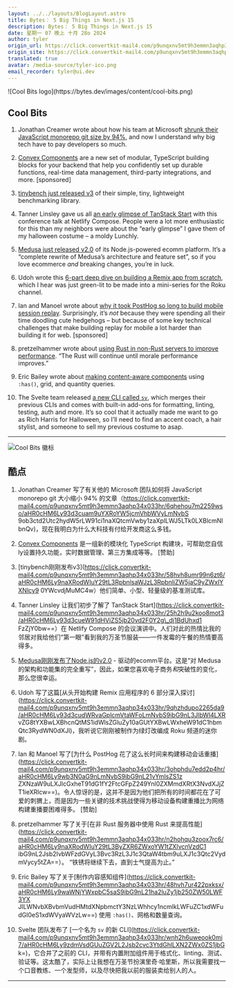 ```yaml
---
layout: ../../layouts/BlogLayout.astro
title: Bytes： 5 Big Things in Next.js 15
description: Bytes： 5 Big Things in Next.js 15
date: 星期一 07 晚上 十月 28o 2024
author: tyler
origin_url: https://click.convertkit-mail4.com/p9unqxnv5mt9h3emmn3aqhp34x033hr/7qh7h2uor446rlhz/aHR0cHM6Ly9ieXRlcy5kZXYvYXJjaGl2ZXMvMzM1
origin_site: https://click.convertkit-mail4.com/p9unqxnv5mt9h3emmn3aqhp34x033hr/7qh7h2uor446rlhz/aHR0cHM6Ly9ieXRlcy5kZXYvYXJjaGl2ZXMvMzM1
translated: true
avatar: /media-source/tyler-ico.png
email_recorder: tyler@ui.dev
---
```



<Reference client:only="react" title="Bytes： 5 Big Things in Next.js 15" url="https://click.convertkit-mail4.com/p9unqxnv5mt9h3emmn3aqhp34x033hr/7qh7h2uor446rlhz/aHR0cHM6Ly9ieXRlcy5kZXYvYXJjaGl2ZXMvMzM1" />

<Detail client:only="react">
	![Cool Bits logo](https://bytes.dev/images/content/cool-bits.png)

## Cool Bits

1.  Jonathan Creamer wrote about how his team at Microsoft [shrunk their JavaScript monorepo git size by 94%](https://click.convertkit-mail4.com/p9unqxnv5mt9h3emmn3aqhp34x033hr/6qhehou7m2259wso/aHR0cHM6Ly93d3cuam9uYXRoYW5jcmVhbWVyLmNvbS9ob3ctd2Utc2hydW5rLW91ci1naXQtcmVwby1zaXplLWJ5LTk0LXBlcmNlbnQv), and now I understand why big tech have to pay developers so much.
    
2.  [Convex Components](https://click.convertkit-mail4.com/p9unqxnv5mt9h3emmn3aqhp34x033hr/kkhmh2ulk995x2al/aHR0cHM6Ly93d3cuY29udmV4LmRldi9jb21wb25lbnRz) are a new set of modular, TypeScript building blocks for your backend that help you confidently set up durable functions, real-time data management, third-party integrations, and more. \[sponsored\]
    
3.  [tinybench just released v3](https://click.convertkit-mail4.com/p9unqxnv5mt9h3emmn3aqhp34x033hr/58hvh8umr99n6zt6/aHR0cHM6Ly9naXRodWIuY29tL3RpbnlsaWJzL3RpbnliZW5jaC9yZWxlYXNlcy90YWcvdjMuMC4w) of their simple, tiny, lightweight benchmarking library.
    
4.  Tanner Linsley gave us all [an early glimpse of TanStack Start](https://click.convertkit-mail4.com/p9unqxnv5mt9h3emmn3aqhp34x033hr/25h2h9u2koo8mot3/aHR0cHM6Ly93d3cueW91dHViZS5jb20vd2F0Y2g_dj1BdUhxd1FzZjY0bw==) with this conference talk at Netlify Compose. People were a lot more enthusiastic for this than my neighbors were about the “early glimpse” I gave them of my halloween costume – a moldy Lunchly.
    
5.  [Medusa just released v2.0](https://click.convertkit-mail4.com/p9unqxnv5mt9h3emmn3aqhp34x033hr/qvh8h8ur9664k8ul/aHR0cHM6Ly9tZWR1c2Fqcy5jb20vYmxvZy92Mi1yZWxlYXNlLw==) of its Node.js-powered ecomm platform. It’s a “complete rewrite of Medusa’s architecture and feature set”, so if you love ecommerce _and_ breaking changes, you’re in luck.
    
6.  Udoh wrote this [6-part deep dive on building a Remix app from scratch](https://click.convertkit-mail4.com/p9unqxnv5mt9h3emmn3aqhp34x033hr/9qhzhdupo2265da9/aHR0cHM6Ly93d3cudWRvaGplcmVtaWFoLmNvbS9ibG9nL3JlbWl4LXRvZG8tYXBwLXBhcnQtMS1idWlsZGluZy10aGUtYXBwLWxheW91dC1hbmQtc3RydWN0dXJl), which I hear was just green-lit to be made into a mini-series for the Roku channel.
    
7.  Ian and Manoel wrote about [why it took PostHog so long to build mobile session replay](https://click.convertkit-mail4.com/p9unqxnv5mt9h3emmn3aqhp34x033hr/3ohphdu7edd2p4hr/aHR0cHM6Ly9wb3N0aG9nLmNvbS9ibG9nL21vYmlsZS1zZXNzaW9uLXJlcGxheT91dG1fY2FtcGFpZ249Ynl0ZXMmdXRtX3NvdXJjZT1ieXRlcw==). Surprisingly, it’s _not_ because they were spending all their time doodling cute hedgehogs – but because of some key technical challenges that make building replay for mobile a lot harder than building it for web. \[sponsored\]
    
8.  pretzelhammer wrote about [using Rust in non-Rust servers to improve performance](https://click.convertkit-mail4.com/p9unqxnv5mt9h3emmn3aqhp34x033hr/n2hohqu3zoox7rc6/aHR0cHM6Ly9naXRodWIuY29tL3ByZXR6ZWxoYW1tZXIvcnVzdC1ibG9nL2Jsb2IvbWFzdGVyL3Bvc3RzL3J1c3QtaW4tbm9uLXJ1c3Qtc2VydmVycy5tZA==). “The Rust will continue until morale performance improves.”
    
9.  Eric Bailey wrote about [making content-aware components](https://click.convertkit-mail4.com/p9unqxnv5mt9h3emmn3aqhp34x033hr/48hvh7ur422pxksx/aHR0cHM6Ly9waWNjYWxpbC5saS9ibG9nL21ha2luZy1jb250ZW50LWF3YXJlLWNvbXBvbmVudHMtdXNpbmctY3NzLWhhcy1ncmlkLWFuZC1xdWFudGl0eS1xdWVyaWVzLw==) using `:has()`, grid, and quantity queries.
    
10.  The Svelte team released [a new CLI called `sv`](https://click.convertkit-mail4.com/p9unqxnv5mt9h3emmn3aqhp34x033hr/wnh2h6uweook0mi7/aHR0cHM6Ly9zdmVsdGUuZGV2L2Jsb2cvc3YtdGhlLXN2ZWx0ZS1jbGk=), which merges their previous CLIs and comes with built-in add-ons for formatting, linting, testing, auth and more. It’s so cool that it actually made me want to go as Rich Harris for Halloween, so I’ll need to find an accent coach, a hair stylist, and someone to sell my previous costume to asap.
    

* * *


</Detail>

![Cool Bits 徽标](https://bytes.dev/images/content/cool-bits.png)

## 酷点

1. Jonathan Creamer 写了有关他的 Microsoft 团队如何将 JavaScript monorepo git 大小缩小 94% 的文章（https://click.convertkit-mail4.com/p9unqxnv5mt9h3emmn3aqhp34x033hr/6qhehou7m2259wso/aHR0cHM6Ly93d3cuam9uYXRoYW5jcmVhbWVyLmNvbS 9ob3ctd2Utc2hydW5rLW91ci1naXQtcmVwby1zaXplLWJ5LTk0LXBlcmNlbnQv)，现在我明白为什么大科技有付给开发商这么多钱。

2. [Convex Components](https://click.convertkit-mail4.com/p9unqxnv5mt9h3emmn3aqhp34x033hr/kkhmh2ulk995x2al/aHR0cHM6Ly93d3cuY29udmV4LmRldi9jb21wb25lbnRz) 是一组新的模块化 TypeScript 构建块，可帮助您自信ly设置持久功能，实时数据管理、第三方集成等等。 \[赞助]

3. \[tinybench刚刚发布v3]\(https://click.convertkit-mail4.com/p9unqxnv5mt9h3emmn3aqhp34x033hr/58hvh8umr99n6zt6/aHR0cHM6Ly9naXRodWIuY29tL3RpbnlsaWJzL3RpbnliZW5jaC9yZWxlYXNlcy9 0YWcvdjMuMC4w）他们简单、小型、轻量级的基准测试库。

4. Tanner Linsley 让我们初步了解了 TanStack Start]\(https://click.convertkit-mail4.com/p9unqxnv5mt9h3emmn3aqhp34x033hr/25h2h9u2koo8mot3/aHR0cHM6Ly93d3cueW91dHViZS5jb20vd2F0Y2g\_dj1BdUhxd1 FzZjY0bw==）在 Netlify Compose 的会议演讲中。人们对此的热情比我的邻居对我给他们“第一眼”看到我的万圣节服装——一件发霉的午餐的热情要高得多。

5. [Medusa刚刚发布了Node.js的v2.0](https://click.convertkit-mail4.com/p9unqxnv5mt9h3emmn3aqhp34x033hr/qvh8h8ur9664k8ul/aHR0cHM6Ly9tZWR1c2Fqcy5jb20vYmxvZy92Mi1yZWxlYXNlLw==) - 驱动的ecomm平台。这是“对 Medusa 的架构和功能集的完全重写”，因此，如果您喜欢电子商务*和*突破性的变化，那么您很幸运。

6. Udoh 写了这篇\[从头开始构建 Remix 应用程序的 6 部分深入探讨]\(https://click.convertkit-mail4.com/p9unqxnv5mt9h3emmn3aqhp34x033hr/9qhzhdupo2265da9/aHR0cHM6Ly93d3cudWRvaGplcmVtaWFoLmNvbS9ibG9nL3JlbWl4LXR vZG8tYXBwLXBhcnQtMS1idWlsZGluZy10aGUtYXBwLWxheW91dC1hbmQtc3RydWN0dXJl)，我听说它刚刚被制作为绿灯改编成 Roku 频道的迷你剧。

7. Ian 和 Manoel 写了\[为什么 PostHog 花了这么长时间来构建移动会话重播]\(https://click.convertkit-mail4.com/p9unqxnv5mt9h3emmn3aqhp34x033hr/3ohphdu7edd2p4hr/aHR0cHM6Ly9wb3N0aG9nLmNvbS9ibG9nL21vYmlsZS1z ZXNzaW9uLXJlcGxheT91dG1fY2FtcGFpZ249Ynl0ZXMmdXRtX3NvdXJjZT1ieXRlcw==)。令人惊讶的是，这并不是因为他们把所有的时间都花在了可爱的刺猬上，而是因为一些关键的技术挑战使得为移动设备构建重播比为网络构建重播要困难得多。 \[赞助]

8. pretzelhammer 写了关于\[在非 Rust 服务器中使用 Rust 来提高性能]\(https://click.convertkit-mail4.com/p9unqxnv5mt9h3emmn3aqhp34x033hr/n2hohqu3zoox7rc6/aHR0cHM6Ly9naXRodWIuY29tL3ByZXR6ZWxoYW1tZXIvcnVzdC1 ibG9nL2Jsb2IvbWFzdGVyL3Bvc3RzL3J1c3QtaW4tbm9uLXJ1c3Qtc2VydmVycy5tZA==）。 “铁锈将继续下去，直到士气提高为止。”

9. Eric Bailey 写了关于\[制作内容感知组件]\(https://click.convertkit-mail4.com/p9unqxnv5mt9h3emmn3aqhp34x033hr/48hvh7ur422pxksx/aHR0cHM6Ly9waWNjYWxpbC5saS9ibG9nL21ha2luZy1jb250ZW50LWF3YX JlLWNvbXBvbmVudHMtdXNpbmctY3NzLWhhcy1ncmlkLWFuZC1xdWFudGl0eS1xdWVyaWVzLw==) 使用 `:has()`、网格和数量查询。

10. Svelte 团队发布了 \[一个名为 `sv` 的新 CLI]\(https://click.convertkit-mail4.com/p9unqxnv5mt9h3emmn3aqhp34x033hr/wnh2h6uweook0mi7/aHR0cHM6Ly9zdmVsdGUuZGV2L2Jsb2cvc3YtdGhlLXN2ZWx0ZS1jbG k=)，它合并了之前的 CLI，并带有内置附加组件用于格式化、linting、测试、验证等。这太酷了，实际上让我想在万圣节扮演里奇·哈里斯，所以我需要找一个口音教练、一个发型师，以及尽快把我以前的服装卖给别人的人。

***


